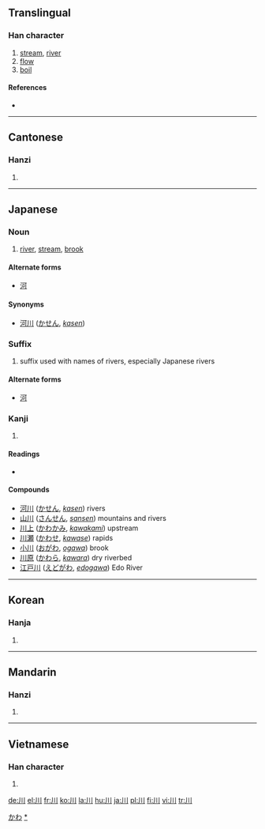 {{see|巛}}
==Translingual==
{{Han stroke|[[Image:川-order.gif]]}}

===Han character===
{{Han char|rn=47|rad=巛|as=00|sn=3|four=2200<sub>0</sub>|canj=中中中 (LLL)}}

# [[stream]], [[river]]
# [[flow]]
# [[boil]]

====References====
* {{Han ref|kx=0323.230|dkj=08673|dj=0624.070|hdz=10032.020|uh=5DDD|ud=24029|bh=A474|bd=42100}}

----

==Cantonese==

===Hanzi===
{{yue-hanzi|jyut=[[cyun1]]|y=[[chyun1]]}}

# {{defn|Cantonese}}

----

==Japanese==

===Noun===
{{ja-noun|k|hira=かわ|rom=kawa}}

# [[river]], [[stream]], [[brook]]

====Alternate forms====
* [[河]]

====Synonyms====
* [[河川]] ([[かせん]], ''[[kasen]]'')

===Suffix===
{{ja-pos|k|suffix|hira=かわ|rom=kawa}}

{{ja-pos|k|suffix|hira=がわ|rom=gawa}}

# suffix used with names of rivers, especially Japanese rivers

====Alternate forms====
* [[河]]

===Kanji===
{{ja-kanji|grade=1|rs=巛00}}

# {{defn|Japanese}}

====Readings====
* {{ja-readings|on=[[せん]] (''sen'')|kun=[[かわ]] (''kawa'')|nanori=[[か]] (''ka''), [[こ]] (''ko''), [[さわ]] (''sawa'')}}

====Compounds====
* [[河川]] ([[かせん]], ''[[kasen]]'') rivers
* [[山川]] ([[さんせん]], ''[[sansen]]'') mountains and rivers
* [[川上]] ([[かわかみ]], ''[[kawakami]]'') upstream
* [[川瀬]] ([[かわせ]], ''[[kawase]]'') rapids
* [[小川]] ([[おがわ]], ''[[ogawa]]'') brook
* [[川原]] ([[かわら]], ''[[kawara]]'') dry riverbed
* [[江戸川]] ([[えどがわ]], ''[[edogawa]]'') Edo River

[[Category:1000 Japanese basic words|かわ]]
[[Category:ja:Rivers|*]]

----

==Korean==

===Hanja===
{{ko-hanja|hangeul=천|eumhun=내|rv=cheon|mr=ch'ŏn}}

# {{defn|Korean}}

----

==Mandarin==

===Hanzi===
{{cmn-hanzi|pin=[[chuān]] ([[chuan1]]), [[wú]] ([[wu2]])|wg=ch'uan<sup>1</sup>, wu<sup>2</sup>}}

# {{defn|Mandarin}}

----

==Vietnamese==

===Han character===
{{vi-hantu|[[xuyên]]}}

# {{defn|Vietnamese}}

[[de:川]]
[[el:川]]
[[fr:川]]
[[ko:川]]
[[la:川]]
[[hu:川]]
[[ja:川]]
[[pl:川]]
[[fi:川]]
[[vi:川]]
[[tr:川]]